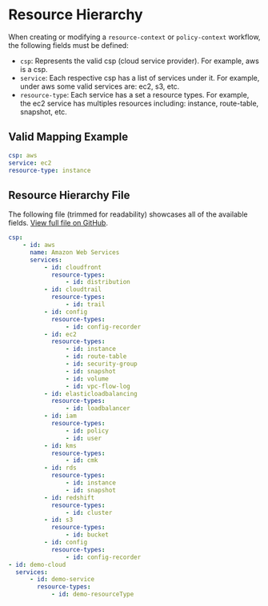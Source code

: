 # Resource Hierarchy

When creating or modifying a `resource-context` or `policy-context` workflow, the following fields must be defined:

-   `csp`: Represents the valid csp (cloud service provider). For example, aws is a csp.
-   `service`: Each respective csp has a list of services under it. For example, under aws some valid services are: ec2, s3, etc.
-   `resource-type`: Each service has a set a resource types. For example, the ec2 service has multiples resources including: instance, route-table, snapshot, etc.

## Valid Mapping Example

```yaml
csp: aws
service: ec2
resource-type: instance
```

## Resource Hierarchy File

The following file (trimmed for readability) showcases all of the available fields. [View full file on GitHub](https://github.com/dassana-io/dassana/blob/main/content/schemas/resource-hierarchy/resource-hierarchy.yaml).

```yaml title="content/schemas/resource-hierarchy/resource-hierarchy.yaml"
csp:
    - id: aws
      name: Amazon Web Services
      services:
          - id: cloudfront
            resource-types:
                - id: distribution
          - id: cloudtrail
            resource-types:
                - id: trail
          - id: config
            resource-types:
                - id: config-recorder
          - id: ec2
            resource-types:
                - id: instance
                - id: route-table
                - id: security-group
                - id: snapshot
                - id: volume
                - id: vpc-flow-log
          - id: elasticloadbalancing
            resource-types:
                - id: loadbalancer
          - id: iam
            resource-types:
                - id: policy
                - id: user
          - id: kms
            resource-types:
                - id: cmk
          - id: rds
            resource-types:
                - id: instance
                - id: snapshot
          - id: redshift
            resource-types:
                - id: cluster
          - id: s3
            resource-types:
                - id: bucket
          - id: config
            resource-types:
                - id: config-recorder
- id: demo-cloud
  services:
      - id: demo-service
        resource-types:
            - id: demo-resourceType
```
